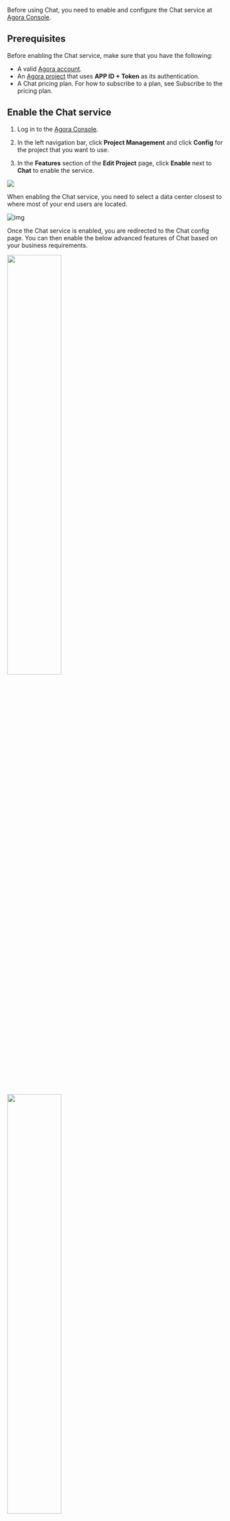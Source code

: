 
Before using Chat, you need to enable and configure the Chat service at [Agora Console](https://console.agora.io/#onboarding).


## Prerequisites

Before enabling the Chat service, make sure that you have the following:

- A valid [Agora account](/agora-chat/reference/manage-agora-account#create-an-agora-account).
- An [Agora project](/agora-chat/reference/manage-agora-account#create-an-agora-project) that uses  **APP ID + Token** as its authentication.
- A Chat pricing plan. For how to subscribe to a plan, see <Link to="../reference/pricing?platform={{platform.PATH}}#subscribe-to-the-pricing-plan">Subscribe to the pricing plan</Link>.


## Enable the Chat service

1. Log in to the [Agora Console](https://console.agora.io).

2. In the left navigation bar, click **Project Management** and click **Config** for the project that you want to use. 

3. In the **Features** section of the **Edit Project** page, click **Enable** next to **Chat** to enable the service.

<img src="https://web-cdn.agora.io/docs-files/1658461427680" />

When enabling the Chat service, you need to select a data center closest to where most of your end users are located.

![img](https://web-cdn.agora.io/docs-files/1665386519450)

Once the Chat service is enabled, you are redirected to the Chat config page. You can then enable the below advanced features of Chat based on your business requirements.

<img width="50%" src="https://web-cdn.agora.io/docs-files/1658310228255" />

<img width="50%" src="https://web-cdn.agora.io/docs-files/1658310318751" />

For details about these advanced features, see the following:
- <Link to="../develop/setup-webhooks?platform={{platform.PATH}}">Message Callback</Link>
- <Link to="../client-api/threading/thread-management?platform={{platform.PATH}}">Message Thread</Link>
- <Link to="../client-api/reaction?platform={{platform.PATH}}">Reaction</Link>
- <Link to="../develop/offline-push?platform={{platform.PATH}}">Offline Message Push (Advanced)</Link>
- <Link to="../client-api/presence?platform={{platform.PATH}}">Presence</Link>
- <Link to="../client-api/messages/translate-messages?platform={{platform.PATH}}">Translation</Link>
- <Link to="../develop/content-moderation?platform={{platform.PATH}}">Moderation</Link>


## Get the information of the Chat project

Agora Console assigns the following information to each project that enables the Chat service:

- **Data Center**: Agora provides several data centers for the service in different regions, including Beijing1 (China), Beijing VIP (China),  Singapore, Frankfurt (Germany), and Virginia (USA). After the plan is changed, the data center remains unchanged.
- **AppKey**: The unique identifier that the Chat service assigns to each app. The rule is `${OrgName}#{AppName}`.
- **OrgName**: The unique identifier that the Chat service assigns to each enterprise (organization).
- **AppName**: The name that the Chat service assigns to each app. Each app under the same enterprise (organization) must have a unique App Name.
- **API request url**: The domain of the WebSocket and RESTful API request that Agora assigns to each project.

Follow these steps to get the project information:

1. Find the project that has enabled the Chat service on the [Project management](https://console.agora.io/projects) page at Agora Console, and click **Config**.
2. On the project edit page, find **Chat** and click **Config**.
3. On the project config page, get the values of **Data Center**, **AppKey**, **OrgName**, **AppName**, **WebSocketAddress**, and **REST API**.

## Change the Chat plan

1. Log in to the [Agora Console](https://console.agora.io).

2. In the left navigation bar, click **Package**.

3. On the **Subscribe** tab, you can change your Chat plan by clicking **Subscribe** on other plans.

   ![img](https://web-cdn.agora.io/docs-files/1665389469534)

   **Note:** 
   - The plan change take effect immediately.
   - Agora doesn't recommend plan downgrading, as it could impact capacity of your applications and availability of certain features.

## Unsubscribe the Chat service

Before unsubscribing Chat, ensure all the projects that enable Chat are disabled.

1. Log in to the [Agora Console](https://console.agora.io).

2. In the left navigation bar, click **Package**.

3. On the **Subscribe** tab, scroll down to the bottom and click **Unsubscribe**.

   ![img](https://web-cdn.agora.io/docs-files/1665389814916)

    **Note:**
    - When you unsubscribe Chat, all Chat-related data are purged.
    - When you unsubscribe Chat, you are still billed with a pro-rated monthly fee and the usage occurred during that month.


## Disable the Chat service

1. Log in to the [Agora Console](https://console.agora.io).

2. In the left navigation bar, click **Project Management** and click **Config** for the project that you want to use. 

3. In the **Features** section of the **Edit Project** page, click **Enable/Configure** next to **Chat**.

4. On the **Application Information** page, switch off the toggle in the **Chat Service Status** section.
   **Note:** When you disable the Chat service, the Chat-related data are still stored in the Chat data center, and you are still charged for the plan activation fee.
   
   ![img](https://web-cdn.agora.io/docs-files/1665387330975)

## Next steps

After enabling and configuring Chat Service, the Chat-related features in Agora Analytics are enabled by default to help you keep track the usage trends and quality details. For more information, see <Link to="../reference/agora-analytics/data-insights">Data Insights</Link> and <Link to="../reference/agora-analytics/data-metrics">Data Metrics</Link>.